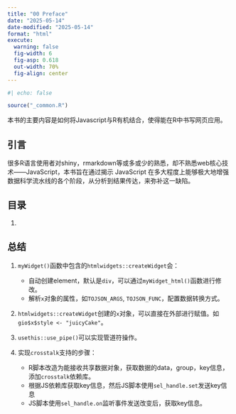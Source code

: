 ```yaml
---
title: "00 Preface"
date: "2025-05-14"
date-modified: "2025-05-14"
format: "html"
execute:
  warning: false
  fig-width: 6
  fig-asp: 0.618
  out-width: 70%
  fig-align: center
---
```


```r
#| echo: false

source("_common.R")
```

本书的主要内容是如何将Javascript与R有机结合，使得能在R中书写网页应用。

## 引言

很多R语言使用者对shiny，rmarkdown等或多或少的熟悉，却不熟悉web核心技术——JavaScript，本书旨在通过揭示 JavaScript 在多大程度上能够极大地增强数据科学流水线的各个阶段，从分析到结果传达，来弥补这一缺陷。

## 目录

1.


## 总结

1.  `myWidget()`函数中包含的`htmlwidgets::createWidget`会：
    -   自动创建element，默认是`div`，可以通过`myWidget_html()`函数进行修改。
    -   解析`x`对象的属性，如`TOJSON_ARGS`, `TOJSON_FUNC`，配置数据转换方式。

2.  `htmlwidgets::createWidget`创建的`x`对象，可以直接在外部进行赋值。如`gio$x$style <- "juicyCake"`。

3.  `usethis::use_pipe()`可以实现管道符操作。

4.  实现`crosstalk`支持的步骤：
    -   R脚本改造为能接收共享数据对象，获取数据的data，group，key信息，添加`crosstalk`依赖库。
    -   根据JS依赖库获取key信息，然后JS脚本使用`sel_handle.set`发送key信息
    -   JS脚本使用`sel_handle.on`监听事件发送改变后，获取key信息。
